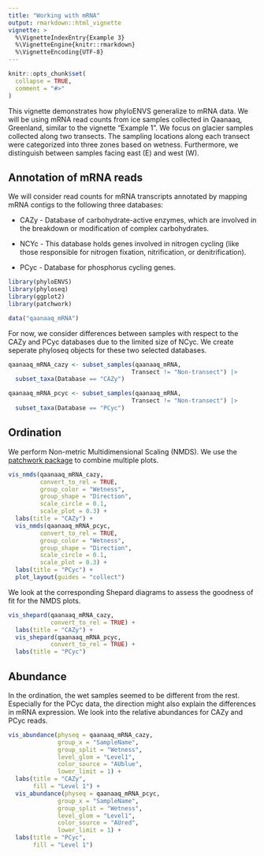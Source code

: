 ```yaml
---
title: "Working with mRNA"
output: rmarkdown::html_vignette
vignette: >
  %\VignetteIndexEntry{Example 3}
  %\VignetteEngine{knitr::rmarkdown}
  %\VignetteEncoding{UTF-8}
---
```


```r
knitr::opts_chunk$set(
  collapse = TRUE,
  comment = "#>"
)
```

This vignette demonstrates how phyloENVS generalize to mRNA data. We will be using mRNA read counts from ice samples collected in Qaanaaq, Greenland, similar to the vignette "Example 1". We focus on glacier samples collected along two transects. The sampling locations along each transect were categorized into three zones based on wetness. Furthermore, we distinguish between samples facing east (E) and west (W).

## Annotation of mRNA reads

We will consider read counts for mRNA transcripts annotated by mapping mRNA contigs to the following three databases:

-   CAZy - Database of carbohydrate-active enzymes, which are involved in the breakdown or modification of complex carbohydrates.

-   NCYc - This database holds genes involved in nitrogen cycling (like those responsible for nitrogen fixation, nitrification, or denitrification).

-   PCyc - Database for phosphorus cycling genes.

```r
library(phyloENVS)
library(phyloseq)
library(ggplot2)
library(patchwork)

data("qaanaaq_mRNA")
```

For now, we consider differences between samples with respect to the CAZy and PCyc databases due to the limited size of NCyc. We create seperate phyloseq objects for these two selected databases.

```r
qaanaaq_mRNA_cazy <- subset_samples(qaanaaq_mRNA,
                                   Transect != "Non-transect") |>
  subset_taxa(Database == "CAZy")

qaanaaq_mRNA_pcyc <- subset_samples(qaanaaq_mRNA,
                                   Transect != "Non-transect") |>
  subset_taxa(Database == "PCyc")
```

## Ordination

We perform Non-metric Multidimensional Scaling (NMDS). We use the [patchwork package](https://patchwork.data-imaginist.com/) to combine multiple plots.

```r
vis_nmds(qaanaaq_mRNA_cazy,
         convert_to_rel = TRUE,
         group_color = "Wetness",
         group_shape = "Direction",
         scale_circle = 0.1,
         scale_plot = 0.3) +
  labs(title = "CAZy") +
  vis_nmds(qaanaaq_mRNA_pcyc,
         convert_to_rel = TRUE,
         group_color = "Wetness",
         group_shape = "Direction",
         scale_circle = 0.1,
         scale_plot = 0.3) + 
  labs(title = "PCyc") + 
  plot_layout(guides = "collect")
```

We look at the corresponding Shepard diagrams to assess the goodness of fit for the NMDS plots.

```r
vis_shepard(qaanaaq_mRNA_cazy, 
            convert_to_rel = TRUE) +
  labs(title = "CAZy") + 
  vis_shepard(qaanaaq_mRNA_pcyc, 
            convert_to_rel = TRUE) +
  labs(title = "PCyc")
```

## Abundance

In the ordination, the wet samples seemed to be different from the rest. Especially for the PCyc data, the direction might also explain the differences in mRNA expression. We look into the relative abundances for CAZy and PCyc reads.

```r
vis_abundance(physeq = qaanaaq_mRNA_cazy,
              group_x = "SampleName",
              group_split = "Wetness",
              level_glom = "Level1",
              color_source = "AUblue",
              lower_limit = 1) +
  labs(title = "CAZy",
       fill = "Level 1") +
  vis_abundance(physeq = qaanaaq_mRNA_pcyc,
              group_x = "SampleName",
              group_split = "Wetness",
              level_glom = "Level1",
              color_source = "AUred",
              lower_limit = 1) +
  labs(title = "PCyc",
       fill = "Level 1")
```
